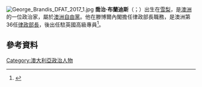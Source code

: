 {{noteTA
|1=zh-cn:乔治;zh-tw:喬治;zh-hk:佐治;
}}
[[File:George_Brandis_DFAT_2017_1.jpg|thumb]]
'''喬治·布蘭迪斯'''（{{lang-en|George Brandis}}；{{bd|1957年|6月22日}}）出生在[[悉尼|雪梨]]，是[[澳洲|澳洲]]的一位政治家，屬於[[澳洲自由黨|澳洲自由黨]]。他在滕博爾內閣擔任律政部長職務，是澳洲第36任[[律政部長|律政部長]]，後出任駐英國高級專員<ref>{{cite news|title=Tony Abbott's cabinet and outer ministry|url=http://www.smh.com.au/federal-politics/political-news/tony-abbotts-cabinet-and-outer-ministry-20130916-2tuma.html|accessdate=16 September 2013|newspaper=smh.com.au|date=16 September 2013|agency=AAP|archive-date=2017-08-06|archive-url=https://web.archive.org/web/20170806191147/http://www.smh.com.au/federal-politics/political-news/tony-abbotts-cabinet-and-outer-ministry-20130916-2tuma.html|dead-url=no}}</ref>。

==參考資料==
{{reflist}}
[[Category:澳大利亞政治人物|Category:澳大利亞政治人物]]